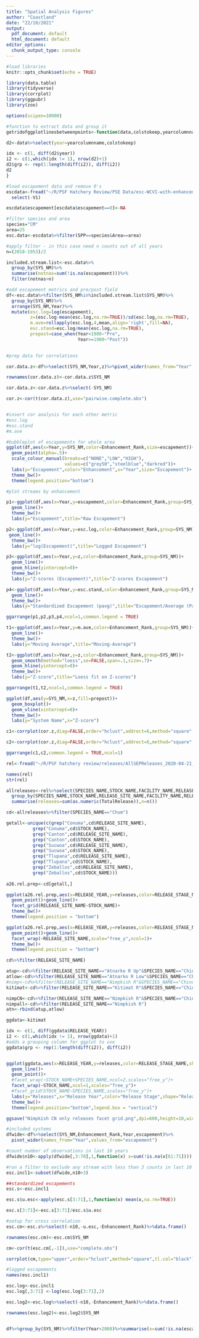 ---
title: "Spatial Analysis Figures"
author: "Coastland"
date: "22/10/2021"
output:
  pdf_document: default
  html_document: default
editor_options:
  chunk_output_type: console
---

```{r setup, echo=FALSE,message=FALSE,warning=FALSE}
#load libraries
knitr::opts_chunk$set(echo = TRUE)

library(data.table)
library(tidyverse)
library(corrplot)
library(ggpubr)
library(zoo)

options(scipen=10000)

```


```{r functions, echo=FALSE,message=FALSE,warning=FALSE}
#function to extract data and group it
getridofggplotlinesbetweenpoints<-function(data,colstokeep,yearcolumnname) {

d2<-data%>%select(year=yearcolumnname,colstokeep)

idx <- c(1, diff(d2$year))
i2 <- c(1,which(idx != 1), nrow(d2)+1)
d2$grp <- rep(1:length(diff(i2)), diff(i2))
d2
}
```

```{r load prep data, echo=FALSE,message=FALSE,warning=FALSE}
#load escapement data and remove 0's
escdata<-fread("~/R/PSF Hatchery Review/PSE Data/esc-WCVI-with-enhancement-rankings.csv")%>%
  select(-V1)

escdata$escapement[escdata$escapement==0]<-NA

```

```{r add analyses,echo=FALSE,warning=FALSE,message=FALSE}
#filter species and area
species="CM"
area=25
esc.data<-escdata%>%filter(SPP==species&Area==area)

#apply filter - in this case need n counts out of all years
n=(2018-1953)/2

included.stream.list<-esc.data%>%
  group_by(SYS_NM)%>%
  summarise(notnas=sum(!is.na(escapement)))%>%
  filter(notnas>n)

#add escapement metrics and pre/post field
df<-esc.data%>%filter(SYS_NM%in%included.stream.list$SYS_NM)%>%
  group_by(SYS_NM)%>%
  arrange(SYS_NM,Year)%>%
  mutate(esc.log=log(escapement),
         z=(esc.log-mean(esc.log,na.rm=TRUE))/sd(esc.log,na.rm=TRUE),
         m.ave=rollapply(esc.log,4,mean,align='right',fill=NA),
         esc.stand=esc.log/mean(esc.log,na.rm=TRUE),
         prepost=case_when(Year<1980~"Pre",
                           Year>=1980~"Post"))
  
```


```{r correlations for all metrics,echo=FALSE,warning=FALSE,message=FALSE}
#prep data for correlations

cor.data.z<-df%>%select(SYS_NM,Year,z)%>%pivot_wider(names_from="Year",values_from="z")%>%data.frame()

rownames(cor.data.z)<-cor.data.z$SYS_NM

cor.data.z<-cor.data.z%>%select(-SYS_NM)

cor.z<-cor(t(cor.data.z),use="pairwise.complete.obs")


#insert cor analysis for each other metric
#esc.log
#esc.stand
#m.ave
```

\newpage

```{r escapement bubble plot, fig.align="center",fig.height=8,fig.width=6,fig.cap="Escapement to area streams by enhancement rank.",echo=FALSE,warning=FALSE,message=FALSE}
#bubbleplot of escapements for whole area
ggplot(df,aes(x=Year,y=SYS_NM,color=Enhancement_Rank,size=escapement))+
  geom_point(alpha=.5)+
  scale_colour_manual(breaks=c("NONE","LOW","HIGH"),
                      values=c("grey50","steelblue","darkred"))+
  labs(y="Escapement",color="Enhancement",x="Year",size="Escapement")+
  theme_bw()+
  theme(legend.position="bottom")
```

\newpage

```{r metric plots,fig.align="center",fig.height=8,fig.width=6,fig.cap="Various plots for escapement and transformations.",echo=FALSE,warning=FALSE,message=FALSE}
#plot streams by enhancement

p1<-ggplot(df,aes(x=Year,y=escapement,color=Enhancement_Rank,group=SYS_NM))+
  geom_line()+
  theme_bw()+
  labs(y="Escapement",title="Raw Escapement")

p2<-ggplot(df,aes(x=Year,y=esc.log,color=Enhancement_Rank,group=SYS_NM))+
 geom_line()+
  theme_bw()+
  labs(y="log(Escapement)",title="Logged Escapement")

p3<-ggplot(df,aes(x=Year,y=z,color=Enhancement_Rank,group=SYS_NM))+
  geom_line()+
  geom_hline(yintercept=0)+
  theme_bw()+
  labs(y="Z-scores (Escapement)",title="Z-scores Escapement")

p4<-ggplot(df,aes(x=Year,y=esc.stand,color=Enhancement_Rank,group=SYS_NM))+
  geom_line()+
  theme_bw()+
  labs(y="Standardized Escapement (pavg)",title="Escapement/Average (Pavg)")

ggarrange(p1,p2,p3,p4,ncol=1,common.legend = TRUE)

```

\newpage

```{r moving average and LOESS plots, echo=FALSE,warning=FALSE,message=FALSE,fig.align="center",fig.height=5,fig.width=6,fig.cap="Moving average and LOESS fits on logged escapement by enhancement ranking."}
t1<-ggplot(df,aes(x=Year,y=m.ave,color=Enhancement_Rank,group=SYS_NM))+
  geom_line()+
  theme_bw()+
  labs(y="Moving Average",title="Moving-Average")

t2<-ggplot(df,aes(x=Year,y=z,color=Enhancement_Rank,group=SYS_NM))+
  geom_smooth(method="loess",se=FALSE,span=.1,size=.7)+
  geom_hline(yintercept=0)+
  theme_bw()+
  labs(y="Z-score",title="Loess fit on Z-scores")

ggarrange(t1,t2,ncol=1,common.legend = TRUE)

```

\newpage

```{r prepost boxplot,echo=FALSE,warning=FALSE,message=FALSE,fig.align="center",fig.height=7,fig.width=6,fig.cap="Z-scores pre- and post-enhancement."}
ggplot(df,aes(y=SYS_NM,x=z,fill=prepost))+
  geom_boxplot()+
  geom_vline(xintercept=0)+
  theme_bw()+
  labs(y="System Name",x="Z-score")
```

\newpage

```{r coorrelation plots, echo=FALSE,warning=FALSE,message=FALSE,fig.align="center",fig.height=7,fig.width=6,fig.cap="Escapement to area streams by enhancement rank."}
c1<-corrplot(cor.z,diag=FALSE,order="hclust",addrect=6,method="square",tl.col="black",tl.cex=.5)

c2<-corrplot(cor.z,diag=FALSE,order="hclust",addrect=6,method="square",tl.col="black",tl.cex=.5)

ggarrange(c1,c2,common.legend = TRUE,ncol=1)


```




```{r, include=FALSE,eval=FALSE}

rel<-fread("~/R/PSF hatchery review/releases/AllSEPReleases_2020-04-21_Original.csv")

names(rel)
str(rel)

allreleases<-rel%>%select(SPECIES_NAME,STOCK_NAME,FACILITY_NAME,RELEASE_SITE_NAME,RELEASE_STAGE_NAME,TotalRelease,RELEASE_YEAR)%>%
  group_by(SPECIES_NAME,STOCK_NAME,RELEASE_SITE_NAME,FACILITY_NAME,RELEASE_STAGE_NAME,RELEASE_YEAR)%>%
  summarise(releases=sum(as.numeric(TotalRelease)),n=n())

cd<-allreleases%>%filter(SPECIES_NAME=="Chum")

getall<-unique(c(grep("Conuma",cd$RELEASE_SITE_NAME),
          grep("Conuma",cd$STOCK_NAME),
          grep("Canton",cd$RELEASE_SITE_NAME),
          grep("Canton",cd$STOCK_NAME),
          grep("Sucwoa",cd$RELEASE_SITE_NAME),
          grep("Sucwoa",cd$STOCK_NAME),
          grep("Tlupana",cd$RELEASE_SITE_NAME),
          grep("Tlupana",cd$STOCK_NAME),
          grep("Zeballos",cd$RELEASE_SITE_NAME),
          grep("Zeballos",cd$STOCK_NAME)))
          
a26.rel.prep<-cd[getall,]

ggplot(a26.rel.prep,aes(x=RELEASE_YEAR,y=releases,color=RELEASE_STAGE_NAME))+
  geom_point()+geom_line()+
  facet_grid(RELEASE_SITE_NAME~STOCK_NAME)+
  theme_bw()+
  theme(legend.position = "bottom")

ggplot(a26.rel.prep,aes(x=RELEASE_YEAR,y=releases,color=RELEASE_STAGE_NAME,shape=STOCK_NAME))+
  geom_point()+geom_line()+
  facet_wrap(~RELEASE_SITE_NAME,scale="free_y",ncol=1)+
  theme_bw()+
  theme(legend.position = "bottom")
```


```{r,include=FALSE,eval=FALSE}
cd%>%filter(RELEASE_SITE_NAME)

atup<-cd%>%filter(RELEASE_SITE_NAME=="Atnarko R Up"&SPECIES_NAME=="Chinook")
atlow<-cd%>%filter(RELEASE_SITE_NAME=="Atnarko R Low"&SPECIES_NAME=="Chinook")
#nimp<-cd%>%filter(RELEASE_SITE_NAME=="Nimpkish R"&SPECIES_NAME=="Chinook")
kitimat<-cd%>%filter(RELEASE_SITE_NAME=="Kitimat R"&SPECIES_NAME=="Chinook")

nimpCN<-cd%>%filter(RELEASE_SITE_NAME=="Nimpkish R"&SPECIES_NAME=="Chinook")
nimpall<-cd%>%filter(RELEASE_SITE_NAME=="Nimpkish R")
atn<-rbind(atup,atlow)

ggdata<-kitimat

idx <- c(1, diff(ggdata$RELEASE_YEAR))
i2 <- c(1,which(idx != 1), nrow(ggdata)+1)
#adds a grouping column for ggplot to use
ggdata$grp <- rep(1:length(diff(i2)), diff(i2))


ggplot(ggdata,aes(x=RELEASE_YEAR,y=releases,color=RELEASE_STAGE_NAME,shape=RELEASE_SITE_NAME,group=grp))+
  geom_line()+
  geom_point()+
  #facet_wrap(~STOCK_NAME+SPECIES_NAME,ncol=2,scales="free_y")+
  facet_wrap(~STOCK_NAME,ncol=1,scales="free_y")+
  #facet_grid(STOCK_NAME~SPECIES_NAME,scales="free_y")+
  labs(y="Releases",x="Release Year",color="Release Stage",shape="Release Site Name")+
  theme_bw()+
  theme(legend.position="bottom",legend.box = "vertical")

ggsave("Nimpkish CN only releases facet grid.png",dpi=600,height=10,width=8)
```

```{r old code,include=FALSE,eval=FALSE}
#included systems
dfwide<-df%>%select(SYS_NM,Enhancement_Rank,Year,escapement)%>%
  pivot_wider(names_from="Year",values_from="escapement")

#count number of observations in last 10 years
dfwide$n10<-apply(dfwide[,3:70],1,function(x) x=sum(!is.na(x[61:71])))

#run a filter to exclude any stream with less than 3 counts in last 10 years
esc.incl1<-subset(dfwide,n10>3)

##standardized escapements
esc.s<-esc.incl1

esc.s$u.esc<-apply(esc.s[3:71],1,function(x) mean(x,na.rm=TRUE))

esc.s[3:71]<-esc.s[3:71]/esc.s$u.esc

#setup for cross correlation
esc.cm<-esc.s%>%select(-n10,-u.esc,-Enhancement_Rank)%>%data.frame()

rownames(esc.cm)<-esc.cm$SYS_NM

cm<-cor(t(esc.cm[,-1]),use="complete.obs")

corrplot(cm,type="upper",order="hclust",method="square",tl.col="black")

#logged escapements
names(esc.incl1)

esc.log<-esc.incl1
esc.log[,3:71] <-log(esc.log[3:71],2)

esc.log2<-esc.log%>%select(-n10,-Enhancement_Rank)%>%data.frame()

rownames(esc.log2)<-esc.log2$SYS_NM


df%>%group_by(SYS_NM)%>%filter(Year>2008)%>%summarise(x=sum(!is.na(escapement)))

```

